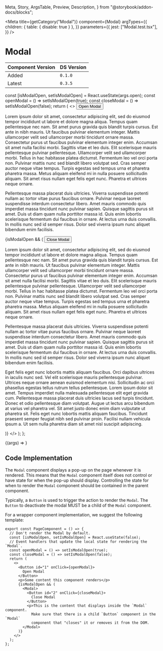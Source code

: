   Meta,
  Story,
  ArgsTable,
  Preview,
  Description,
} from "@storybook/addon-docs/blocks";

<Meta
  title={getCategory("Modal")}
  component={Modal}
  argTypes={{
    children: { table: { disable: true } },
  }}
  parameters={{
    jest: ["Modal.test.tsx"],
  }}
/>

# Modal

| Component Version | DS Version |
| ----------------- | ---------- |
| Added             | `0.1.0`    |
| Latest            | `0.3.5`    |

<Description of={Modal} />

  const [isModalOpen, setIsModalOpen] = React.useState(args.open);
  const openModal = () => setIsModalOpen(true);
  const closeModal = () => setIsModalOpen(false);
  return (
    <>
      <Button id="1" onClick={openModal}>
        Open Modal
      </Button>
      <p>
        Lorem ipsum dolor sit amet, consectetur adipiscing elit, sed do eiusmod
        tempor incididunt ut labore et dolore magna aliqua. Tempus quam
        pellentesque nec nam. Sit amet purus gravida quis blandit turpis cursus.
        Est ante in nibh mauris. Ut faucibus pulvinar elementum integer. Mattis
        ullamcorper velit sed ullamcorper morbi tincidunt ornare massa.
        Consectetur purus ut faucibus pulvinar elementum integer enim. Accumsan
        sit amet nulla facilisi morbi. Sagittis vitae et leo duis. Elit
        scelerisque mauris pellentesque pulvinar pellentesque. Ullamcorper velit
        sed ullamcorper morbi. Tellus in hac habitasse platea dictumst.
        Fermentum leo vel orci porta non. Pulvinar mattis nunc sed blandit
        libero volutpat sed. Cras semper auctor neque vitae tempus. Turpis
        egestas sed tempus urna et pharetra pharetra massa. Metus aliquam
        eleifend mi in nulla posuere sollicitudin aliquam. Sit amet risus nullam
        eget felis eget nunc. Pharetra et ultrices neque ornare.
      </p>
      <p>
        Pellentesque massa placerat duis ultricies. Viverra suspendisse potenti
        nullam ac tortor vitae purus faucibus ornare. Pulvinar neque laoreet
        suspendisse interdum consectetur libero. Amet mauris commodo quis
        imperdiet massa tincidunt nunc pulvinar sapien. Quisque sagittis purus
        sit amet. Duis ut diam quam nulla porttitor massa id. Quis enim lobortis
        scelerisque fermentum dui faucibus in ornare. At lectus urna duis
        convallis. In mollis nunc sed id semper risus. Dolor sed viverra ipsum
        nunc aliquet bibendum enim facilisis.
      </p>
      {isModalOpen && (
        <Modal>
          <Button id="2" onClick={closeModal}>
            Close Modal
          </Button>
          <p>
            Lorem ipsum dolor sit amet, consectetur adipiscing elit, sed do
            eiusmod tempor incididunt ut labore et dolore magna aliqua. Tempus
            quam pellentesque nec nam. Sit amet purus gravida quis blandit
            turpis cursus. Est ante in nibh mauris. Ut faucibus pulvinar
            elementum integer. Mattis ullamcorper velit sed ullamcorper morbi
            tincidunt ornare massa. Consectetur purus ut faucibus pulvinar
            elementum integer enim. Accumsan sit amet nulla facilisi morbi.
            Sagittis vitae et leo duis. Elit scelerisque mauris pellentesque
            pulvinar pellentesque. Ullamcorper velit sed ullamcorper morbi.
            Tellus in hac habitasse platea dictumst. Fermentum leo vel orci
            porta non. Pulvinar mattis nunc sed blandit libero volutpat sed.
            Cras semper auctor neque vitae tempus. Turpis egestas sed tempus
            urna et pharetra pharetra massa. Metus aliquam eleifend mi in nulla
            posuere sollicitudin aliquam. Sit amet risus nullam eget felis eget
            nunc. Pharetra et ultrices neque ornare.
          </p>
          <p>
            Pellentesque massa placerat duis ultricies. Viverra suspendisse
            potenti nullam ac tortor vitae purus faucibus ornare. Pulvinar neque
            laoreet suspendisse interdum consectetur libero. Amet mauris commodo
            quis imperdiet massa tincidunt nunc pulvinar sapien. Quisque
            sagittis purus sit amet. Duis ut diam quam nulla porttitor massa id.
            Quis enim lobortis scelerisque fermentum dui faucibus in ornare. At
            lectus urna duis convallis. In mollis nunc sed id semper risus.
            Dolor sed viverra ipsum nunc aliquet bibendum enim facilisis.
          </p>
          <p>
            Eget felis eget nunc lobortis mattis aliquam faucibus. Orci dapibus
            ultrices in iaculis nunc sed. Vel elit scelerisque mauris
            pellentesque pulvinar. Ultrices neque ornare aenean euismod
            elementum nisi. Sollicitudin ac orci phasellus egestas tellus rutrum
            tellus pellentesque. Lorem ipsum dolor sit amet. Tempus imperdiet
            nulla malesuada pellentesque elit eget gravida cum. Pellentesque
            massa placerat duis ultricies lacus sed turpis tincidunt. Donec et
            odio pellentesque diam volutpat. Augue ut lectus arcu bibendum at
            varius vel pharetra vel. Sit amet justo donec enim diam vulputate ut
            pharetra sit. Felis eget nunc lobortis mattis aliquam faucibus.
            Tincidunt praesent semper feugiat nibh sed pulvinar proin. Facilisi
            nullam vehicula ipsum a. Ut sem nulla pharetra diam sit amet nisl
            suscipit adipiscing.
          </p>
        </Modal>
      )}
    </>
  );
};

<Preview withToolbar>
  <Story name="Basic" args={{ open: false }}>
    {(args) => <ModalStory {...args} />}
  </Story>
</Preview>

<ArgsTable story="Basic" />

## Code Implementation

The `Modal` component displays a pop-up on the page whenever it is rendered. This
means that the `Modal` component itself does not control or have state for when
the pop-up should display. Controlling the state for when to render the `Modal`
component should be contained in the parent component.

Typically, a `Button` is used to trigger the action to render the `Modal`. The
`Button` to deactivate the modal MUST be a child of the `Modal` component.

For a wrapper component implementation, we suggest the following template:

```tsx
export const PageComponent = () => {
  // Don't render the Modal by default.
  const [isModalOpen, setIsModalOpen] = React.useState(false);
  // Event handlers that update the local state for rendering the `Modal`.
  const openModal = () => setIsModalOpen(true);
  const closeModal = () => setIsModalOpen(false);
  return (
    <>
      <Button id="1" onClick={openModal}>
        Open Modal
      </Button>
      <p>Some content this component renders</p>
      {isModalOpen && (
        <Modal>
          <Button id="2" onClick={closeModal}>
            Close Modal
          </Button>
          <p>This is the content that displays inside the `Modal` component.
            Make sure that there is a child `Button` component in the `Modal`
            component that "closes" it or removes it from the DOM.
        </Modal>
      )}
    </>
  );
};
```
